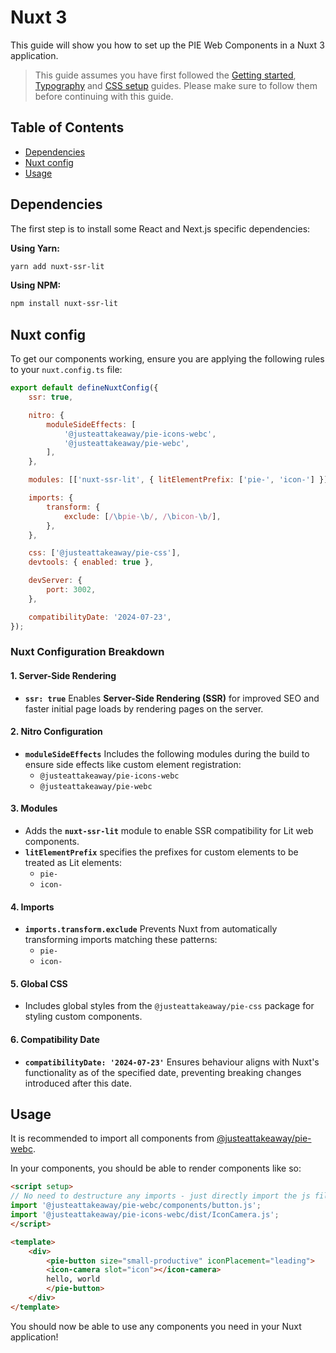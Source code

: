 
<Meta title="Integration guides/Nuxt/Nuxt 3" />

# Nuxt 3

This guide will show you how to set up the PIE Web Components in a Nuxt 3 application.

> This guide assumes you have first followed the [Getting started](?path=/docs/introduction-getting-started--docs), [Typography](?path=/docs/introduction-typography--docs) and [CSS setup](?path=/docs/introduction-css-setup--docs) guides.
> Please make sure to follow them before continuing with this guide.

## Table of Contents

- [Dependencies](#dependencies)
- [Nuxt config](#nuxt-config)
- [Usage](#usage)


## Dependencies
The first step is to install some React and Next.js specific dependencies:

**Using Yarn:**

```bash
yarn add nuxt-ssr-lit
```

**Using NPM:**

```bash
npm install nuxt-ssr-lit
```

## Nuxt config

To get our components working, ensure you are applying the following rules to your `nuxt.config.ts` file:

```js
export default defineNuxtConfig({
    ssr: true,

    nitro: {
        moduleSideEffects: [
            '@justeattakeaway/pie-icons-webc',
            '@justeattakeaway/pie-webc',
        ],
    },

    modules: [['nuxt-ssr-lit', { litElementPrefix: ['pie-', 'icon-'] }]],

    imports: {
        transform: {
            exclude: [/\bpie-\b/, /\bicon-\b/],
        },
    },

    css: ['@justeattakeaway/pie-css'],
    devtools: { enabled: true },

    devServer: {
        port: 3002,
    },

    compatibilityDate: '2024-07-23',
});
```

### Nuxt Configuration Breakdown

#### 1. **Server-Side Rendering**
- **`ssr: true`**
  Enables **Server-Side Rendering (SSR)** for improved SEO and faster initial page loads by rendering pages on the server.

#### 2. **Nitro Configuration**
- **`moduleSideEffects`**
    Includes the following modules during the build to ensure side effects like custom element registration:
    - `@justeattakeaway/pie-icons-webc`
    - `@justeattakeaway/pie-webc`

#### 3. **Modules**
- Adds the **`nuxt-ssr-lit`** module to enable SSR compatibility for Lit web components.
- **`litElementPrefix`** specifies the prefixes for custom elements to be treated as Lit elements:
    - `pie-`
    - `icon-`

#### 4. **Imports**
- **`imports.transform.exclude`**
    Prevents Nuxt from automatically transforming imports matching these patterns:
    - `pie-`
    - `icon-`

#### 5. **Global CSS**
- Includes global styles from the `@justeattakeaway/pie-css` package for styling custom components.

#### 6. **Compatibility Date**
- **`compatibilityDate: '2024-07-23'`**
    Ensures behaviour aligns with Nuxt's functionality as of the specified date, preventing breaking changes introduced after this date.


## Usage

It is recommended to import all components from [@justeattakeaway/pie-webc](https://www.npmjs.com/package/@justeattakeaway/pie-webc).

In your components, you should be able to render components like so:

```html
<script setup>
// No need to destructure any imports - just directly import the js file
import '@justeattakeaway/pie-webc/components/button.js';
import '@justeattakeaway/pie-icons-webc/dist/IconCamera.js';
</script>

<template>
    <div>
        <pie-button size="small-productive" iconPlacement="leading">
        <icon-camera slot="icon"></icon-camera>
        hello, world
        </pie-button>
    </div>
</template>
```

You should now be able to use any components you need in your Nuxt application!

